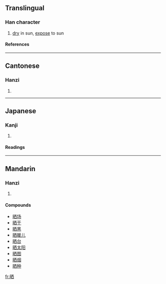 {{see|曬}}

==Translingual==
===Han character===
{{Han char|rn=72|rad=日|as=06|sn=10|four=6106<sub>0</sub>|canj=日一金田 (AMCW)}}
# [[dry]] in sun, [[expose]] to sun
====References====
{{Han ref|kx=0495.241|dkj=13924|dj=0861.060|hdz=21506.080|uh=6652|ud=26194|bh=AECD|bd=44749}}

----
==Cantonese==
===Hanzi===
{{yue-hanzi|jyut=|y=saai3}}
# {{defn|Cantonese}}

----
==Japanese==
===Kanji===
{{ja-kanji|grade=|rs=日06}}
# {{defn|Japanese}} 
====Readings====
{{ja-readings|on=[[さい]] (sai), [[し]] (shi)|kun=[[さらす]] (sarasu), [[さらし]] (sarashi)}}

----
==Mandarin==
===Hanzi===
{{cmn-hanzi|tra=曬|pin=[[shài]] ([[shai4]])|wg=shai<sup>4</sup>}}
# {{defn|Mandarin}}

====Compounds====
*[[晒场]]
*[[晒干]]
*[[晒黑]]
*[[晒暖儿]]
*[[晒台]]
*[[晒太阳]]
*[[晒图]]
*[[晒烟]]
*[[晒种]]

[[fr:晒]]